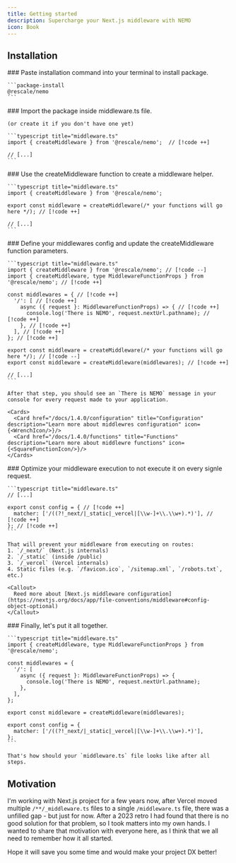 ```yaml
---
title: Getting started
description: Supercharge your Next.js middleware with NEMO
icon: Book
---
```



## Installation

<Steps>
  <Step>
    ### Paste installation command into your terminal to install package.

    ```package-install
    @rescale/nemo
    ```
  </Step>
  <Step>
    ### Import the package inside middleware.ts file.

    (or create it if you don't have one yet)

    ```typescript title="middleware.ts"
    import { createMiddleware } from '@rescale/nemo';  // [!code ++]

    // [...]
    ```
  </Step>
  <Step>
    ### Use the createMiddleware function to create a middleware helper.

    ```typescript title="middleware.ts"
    import { createMiddleware } from '@rescale/nemo';

    export const middleware = createMiddleware(/* your functions will go here */); // [!code ++]

    // [...]
    ```
  </Step>
  <Step>
    ### Define your middlewares config and update the createMiddleware function parameters.

    ```typescript title="middleware.ts"
    import { createMiddleware } from '@rescale/nemo'; // [!code --]
    import { createMiddleware, type MiddlewareFunctionProps } from '@rescale/nemo'; // [!code ++]

    const middlewares = { // [!code ++]
      '/': [ // [!code ++]
        async ({ request }: MiddlewareFunctionProps) => { // [!code ++]
          console.log('There is NEMO', request.nextUrl.pathname); // [!code ++]
        }, // [!code ++]
      ], // [!code ++]
    }; // [!code ++]

    export const middleware = createMiddleware(/* your functions will go here */); // [!code --]
    export const middleware = createMiddleware(middlewares); // [!code ++]

    // [...]
    ```

    After that step, you should see an `There is NEMO` message in your console for every request made to your application.

    <Cards>
      <Card href="/docs/1.4.0/configuration" title="Configuration" description="Learn more about middlewres configuration" icon={<WrenchIcon/>}/>
      <Card href="/docs/1.4.0/functions" title="Functions" description="Learn more about middlewre functions" icon={<SquareFunctionIcon/>}/>
    </Cards>
  </Step>
  <Step>
    ### Optimize your middleware execution to not execute it on every signle request.

    ```typescript title="middleware.ts"
    // [...]

    export const config = { // [!code ++]
      matcher: ['/((?!_next/|_static|_vercel|[\\w-]+\\.\\w+).*)'], // [!code ++]
    }; // [!code ++]
    ```

    That will prevent your middleware from executing on routes:
    1. `/_next/` (Next.js internals)
    2. `/_static` (inside /public)
    3. `/_vercel` (Vercel internals)
    4. Static files (e.g. `/favicon.ico`, `/sitemap.xml`, `/robots.txt`, etc.)

    <Callout>
      Reed more about [Next.js middleware configuration](https://nextjs.org/docs/app/file-conventions/middleware#config-object-optional)
    </Callout>
  </Step>
  <Step>
    ### Finally, let's put it all together.

    ```typescript title="middleware.ts"
    import { createMiddleware, type MiddlewareFunctionProps } from '@rescale/nemo';

    const middlewares = {
      '/': [
        async ({ request }: MiddlewareFunctionProps) => {
          console.log('There is NEMO', request.nextUrl.pathname);
        },
      ],
    };

    export const middleware = createMiddleware(middlewares);

    export const config = {
      matcher: ['/((?!_next/|_static|_vercel|[\\w-]+\\.\\w+).*)'],
    };
    ```

    That's how should your `middleware.ts` file looks like after all steps.
  </Step>
</Steps>

## Motivation

I'm working with Next.js project for a few years now, after Vercel moved multiple `/**/_middleware.ts` files to a single `/middleware.ts` file, there was a unfilled gap - but just for now. After a 2023 retro I had found that there is no good solution for that problem, so I took matters into my own hands. I wanted to share that motivation with everyone here, as I think that we all need to remember how it all started.

Hope it will save you some time and would make your project DX better!

